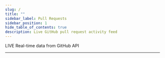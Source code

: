 ```yaml
---
slug: /
title: ""
sidebar_label: Pull Requests
sidebar_position: 1
hide_table_of_contents: true
description: Live GitHub pull request activity feed
---
```



<DeveloperBusinessCard />

<div className="live-badge-container mb-4">
  <span className="live-badge"><i className="fab fa-github"></i> LIVE</span>
  <span className="live-description">Real-time data from GitHub API</span>
</div>

<PullRequestFeed username="lmcrean" className="mb-8" />

---

<style>
{`
.live-badge-container {
  display: flex;
  align-items: center;
  gap: 8px;
  margin-bottom: 16px;
}

.live-badge {
  display: inline-flex;
  align-items: center;
  gap: 4px;
  background: linear-gradient(45deg, #ef4444,oklch(75% 0.183 55.934));
  color: white;
  padding: 4px 12px;
  border-radius: 20px;
  font-size: 12px;
  font-weight: 600;
  text-transform: uppercase;
  animation: pulse 2s infinite;
}

.live-description {
  color: #6b7280;
  font-size: 14px;
}

@keyframes pulse {
  0%, 100% {
    opacity: 1;
  }
  50% {
    opacity: 0.8;
  }
}
`}
</style>